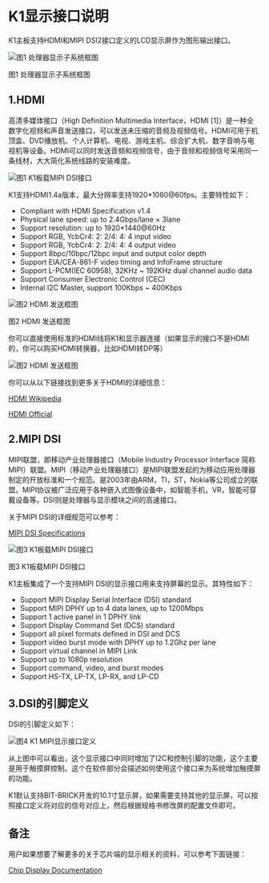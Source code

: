 # K1显示接口说明

K1主板支持HDMI和MIPI DSI2接口定义的LCD显示屏作为图形输出接口。

![图1 处理器显示子系统框图](/img/k1/hardware/display-interface/display_framework.png)
<div style={{textAlign: 'center'}}>图1 处理器显示子系统框图</div>


## 1.HDMI

高清多媒体接口（High Definition Multimedia Interface，HDMI [1]）是一种全数字化视频和声音发送接口，可以发送未压缩的音频及视频信号。HDMI可用于机顶盒、DVD播放机、个人计算机、电视、游戏主机、综合扩大机、数字音响与电视机等设备。HDMI可以同时发送音频和视频信号，由于音频和视频信号采用同一条线材，大大简化系统线路的安装难度。

![图1 K1板载MIPI DSI接口](/img/k1/hardware/display-interface/k1_hdmi.png)

K1支持HDMI1.4a版本，最大分辨率支持1920*1080@60fps。主要特性如下：

- Compliant with HDMI Specification v1.4
- Physical lane speed: up to 2.4Gbps/lane × 3lane
- Support resolution: up to 1920*1440@60Hz
- Support RGB, YcbCr4: 2: 2/4: 4: 4 input video
- Support RGB, YcbCr4: 2: 2/4: 4: 4 output video
- Support 8bpc/10bpc/12bpc input and output color depth
- Support EIA/CEA-861-F video timing and InfoFrame structure
- Support L-PCM(IEC 60958), 32KHz ~ 192KHz dual channel audio data
- Support Consumer Electronic Control (CEC)
- Internal I2C Master, support 100Kbps ~ 400Kbps

![图2 HDMI 发送框图](/img/k1/hardware/display-interface/hdmi_send_framework.png)
<div style={{textAlign: 'center'}}>图2 HDMI 发送框图</div>

你可以直接使用标准的HDMI线将K1和显示器连接（如果显示的接口不是HDMI的，你可以购买HDMI转换器，比如HDMI转DP等）

![图2 HDMI 发送框图](/img/k1/hardware/display-interface/hdmi_demo.png)

你可以从以下链接找到更多关于HDMI的详细信息：

[HDMI Wikipedia](https://en.wikipedia.org/wiki/HDMI)

[HDMI Official](https://www.hdmi.org/)

## 2.MIPI DSI

MIPI联盟，即移动产业处理器接口（Mobile Industry Processor Interface 简称MIPI）联盟。MIPI（移动产业处理器接口）是MIPI联盟发起的为移动应用处理器制定的开放标准和一个规范。是2003年由ARM，TI，ST，Nokia等公司成立的联盟。MIPI协议被广泛应用于各种嵌入式图像设备中，如智能手机，VR，智能可穿戴设备等。DSI则是处理器与显示模块之间的高速接口。

关于MIPI DSI的详细规范可以参考：

[MIPI DSI Specifications](https://www.mipi.org/specifications/dsi)


![图3 K1板载MIPI DSI接口](/img/k1/hardware/display-interface/mip_ldc.png)
<div style={{textAlign: 'center'}}>图3 K1板载MIPI DSI接口</div>


K1主板集成了一个支持MIPI DSI的显示接口用来支持屏幕的显示。其特性如下：

- Support MIPI Display Serial Interface (DSI) standard
- Support MIPI DPHY up to 4 data lanes, up to 1200Mbps
- Support 1 active panel in 1 DPHY link
- Support Display Command Set (DCS) standard
- Support all pixel formats defined in DSI and DCS
- Support video burst mode with DPHY up to 1.2Ghz per lane
- Support virtual channel in MIPI Link
- Support up to 1080p resolution
- Support command, video, and burst modes
- Support HS-TX, LP-TX, LP-RX, and LP-CD

## 3.DSI的引脚定义

DSI的引脚定义如下：

![图4 K1 MIPI显示接口定义](/img/k1/hardware/display-interface/display_gpio.png)

从上图中可以看出，这个显示接口中同时增加了I2C和控制引脚的功能，这个主要是用于触摸屏控制。这个在软件部分会描述如何使用这个接口来为系统增加触摸屏的功能。

K1默认支持BIT-BRICK开发的10.1寸显示屏，如果需要支持其他的显示屏，可以按照接口定义将对应的信号对应上，然后根据规格书修改屏的配置文件即可。

## 备注

用户如果想要了解更多的关于芯片端的显示相关的资料，可以参考下面链接：

[Chip Display Documentation](https://developer.spacemit.com/documentation?token=BWbGwbx7liGW21kq9lucSA6Vnpb)
